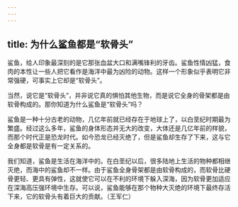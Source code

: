 ```yaml
---
---
---
```

title: 为什么鲨鱼都是“软骨头”
---




鲨鱼，给人印象最深刻的是它那张血盆大口和满嘴锋利的牙齿。鲨鱼性情凶猛，食肉的本性让一些人把它看作是海洋中最为凶险的动物。这样一个形象似乎表明它非常强硬，可事实上它却是“软骨头”。

当然，说它是“软骨头”，并非说它真的惧怕其他生物，而是说它全身的骨架都是由软骨构成的。那你知道为什么鲨鱼是“软骨头”吗？

鲨鱼是一种十分古老的动物，几亿年前就已经存在于地球上了，以白垩纪时期最为繁盛。经过这么多年，鲨鱼的身体形态并无大的改变，大体还是几亿年前的样貌，而那个时代正是恐龙时代。如今恐龙已经灭绝了，但是鲨鱼却生存了下来，这与它全身都是软骨是有一定关系的。



我们知道，鲨鱼是生活在海洋中的。在白垩纪以后，很多陆地上生活的物种都相继灭绝，而海中的鲨鱼却不一样。由于鲨鱼全身骨架都是由软骨构成的，而软骨比硬骨更轻、更具有弹性，这就使它可以在不利的环境下躲入深海，因为软骨更加适应在深海高压强环境中生存。可以说，鲨鱼能够在那个物种大灭绝的环境下最终存活下来，它的软骨头有着巨大的贡献。（王军仁）